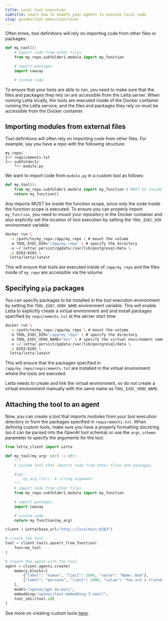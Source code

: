 ```yaml
---
title: Local tool execution
subtitle: Learn how to enable your agents to execute local code
slug: guides/tool-execution/local
---
```


Often times, tool definitions will rely on importing code from other files or packages:
```python
def my_tool():
    # import code from other files
    from my_repo.subfolder1.module import my_function

    # import packages
    import cowsay

    # custom code

```
To ensure that your tools are able to run, you need to make sure that the files and packages they rely on are accessible from the Letta server. When running Letta locally, the tools are executed inside of the Docker container running the Letta service, and the files and packages they rely on must be accessible from the Docker container.


## Importing modules from external files
Tool definitions will often rely on importing code from other files. For example, say you have a repo with the following structure:
```
my_repo/
├── requirements.txt
├── subfolder1/
    └── module.py
```
We want to import code from `module.py` in a custom tool as follows:
```python
def my_tool():
    from my_repo.subfolder1.module import my_function # MUST be inside the function scope
    return my_function()
```
<Warning>Any imports MUST be inside the function scope, since only the code inside the function scope is executed.</Warning>
To ensure you can properly import `my_function`, you need to mount your repository in the Docker container and also explicitly set the location of tool execution by setting the `TOOL_EXEC_DIR` environment variable.
```sh
docker run \
  -v /path/to/my_repo:/app/my_repo \ # mount the volume
  -e TOOL_EXEC_DIR="/app/my_repo" \ # specify the directory
  -v ~/.letta/.persist/pgdata:/var/lib/postgresql/data \
  -p 8283:8283 \
  letta/letta:latest
```
This will ensure that tools are executed inside of `/app/my_repo` and the files inside of `my_repo` are accessible via the volume.

## Specifying `pip` packages
You can specify packages to be installed in the tool execution environment by setting the `TOOL_EXEC_VENV_NAME` environment variable. This will enable Letta to explicitly create a virtual environment and and install packages specified by `requirements.txt` at the server start time.
```sh
docker run \
  -v /path/to/my_repo:/app/my_repo \ # mount the volume
  -e TOOL_EXEC_DIR="/app/my_repo" \ # specify the directory
  -e TOOL_EXEC_VENV_NAME="env" \ # specify the virtual environment name
  -v ~/.letta/.persist/pgdata:/var/lib/postgresql/data \
  -p 8283:8283 \
  letta/letta:latest
```
This will ensure that the packages specified in `/app/my_repo/requirements.txt` are installed in the virtual environment where the tools are executed.

<Warning>Letta needs to create and link the virtual environment, so do not create a virtual environment manually with the same name as `TOOL_EXEC_VENV_NAME`. </Warning>

## Attaching the tool to an agent
Now, you can create a tool that imports modules from your tool execution directory or from the packages specified in `requirements.txt`. When defining custom tools, make sure you have a properly formatting docstring (so it can be parsed into the OpenAI tool schema) or use the `args_schema` parameter to specify the arguments for the tool.
```python
from letta_client import Letta

def my_tool(my_arg: str) -> str:
    """
    A custom tool that imports code from other files and packages.

    Args:
        my_arg (str): A string argument
    """
    # import code from other files
    from my_repo.subfolder1.module import my_function

    # import packages
    import cowsay

    # custom code
    return my_function(my_arg)

client = Letta(base_url="http://localhost:8283")

# create the tool
tool = client.tools.upsert_from_function(
    func=my_tool
)

# create the agent with the tool
agent = client.agents.create(
    memory_blocks=[
        {"label": "human", "limit": 2000, "value": "Name: Bob"},
        {"label": "persona", "limit": 2000, "value": "You are a friendly agent"}
    ],
    model="openai/gpt-4o-mini",
    embedding="openai/text-embedding-3-small",
    tool_ids=[tool.id]
)
```
See more on creating custom tools [here](/guides/agents/custom-tools).
